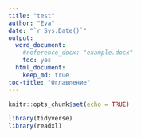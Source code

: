```yaml
---
title: "test"
author: "Eva"
date: "`r Sys.Date()`"
output: 
  word_document: 
    #reference_docx: "example.docx"
    toc: yes
  html_document:
    keep_md: true
toc-title: "Оглавление"
---
```


```r
knitr::opts_chunk$set(echo = TRUE)

library(tidyverse)
library(readxl)

```

```r



```

